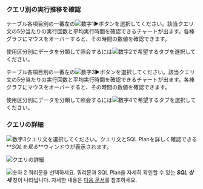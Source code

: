 ### クエリ別の実行推移を確認

<Xclude product='postgresql'>

テーブル各項目別の一番左の![数字1](/img/number-01.png)►ボタンを選択してください。該当クエリ文の5分当たりの実行回数と平均実行時間を確認できるチャートが出ます。各棒グラフにマウスをオーバーすると、その時間の数値を確認できます。

使用区分別にデータを分類して照会するには![数字2](/img/number-02.png)で希望するタブを選択してください。

</Xclude>

<InDoc product='postgresql'>

テーブル各項目別の一番左の![数字3](/img/number-03.png)►ボタンを選択してください。該当クエリ文の5分当たりの実行回数と平均実行時間を確認できるチャートが出ます。各棒グラフにマウスをオーバーすると、その時間の数値を確認できます。

使用区分別にデータを分類して照会するには![数字4](/img/number-02.png)で希望するタブを選択してください。

</InDoc>

### クエリの詳細

<Xclude product='postgresql'>

![数字3](/img/number-03.png)クエリ文を選択してください。クエリ文とSQL Planを詳しく確認できる**_SQLを見る_**ウィンドウが表示されます。

![クエリの詳細](/img/db-stat-query.png)

</Xclude>

<InDoc product='postgresql'>

![숫자 2](/img/number-02.png) 쿼리문을 선택하세요. 쿼리문과 SQL Plan을 자세히 확인할 수 있는 **_SQL 상세_** 창이 나타납니다. 자세한 내용은 [다음 문서](#query-details)를 참조하세요.

</InDoc>

